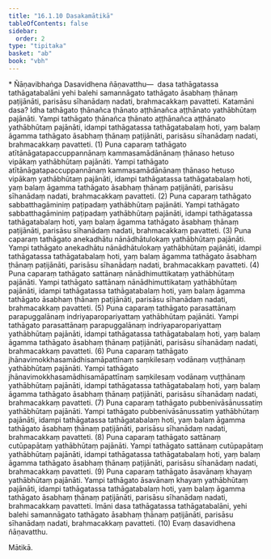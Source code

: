 ```yaml
---
title: "16.1.10 Dasakamātikā"
tableOfContents: false
sidebar:
  order: 2
type: "tipitaka"
basket: "ab"
book: "vbh"
---
```



<DynamicBreadcrumb />

<Paragraph type="center" book="vbh">
* Ñāṇavibhaṅga
</Paragraph>



<Division number="760" book="vbh">

<Paragraph number="2373" book="vbh">
Dasavidhena ñāṇavatthu—  dasa tathāgatassa tathāgatabalāni yehi balehi samannāgato tathāgato āsabhaṃ ṭhānaṃ paṭijānāti, parisāsu sīhanādaṃ nadati, brahmacakkaṃ pavatteti. Katamāni dasa?
</Paragraph>

<Paragraph number="2374" book="vbh">
Idha tathāgato ṭhānañca ṭhānato aṭṭhānañca aṭṭhānato yathābhūtaṃ pajānāti. Yampi tathāgato ṭhānañca ṭhānato aṭṭhānañca aṭṭhānato yathābhūtaṃ pajānāti, idampi tathāgatassa tathāgatabalaṃ hoti, yaṃ balaṃ āgamma tathāgato āsabhaṃ ṭhānaṃ paṭijānāti, parisāsu sīhanādaṃ nadati, brahmacakkaṃ pavatteti. (1)
</Paragraph>

<Paragraph number="2375" book="vbh">
Puna caparaṃ tathāgato atītānāgatapaccuppannānaṃ kammasamādānānaṃ ṭhānaso hetuso vipākaṃ yathābhūtaṃ pajānāti. Yampi tathāgato atītānāgatapaccuppannānaṃ kammasamādānānaṃ ṭhānaso hetuso vipākaṃ yathābhūtaṃ pajānāti, idampi tathāgatassa tathāgatabalaṃ hoti, yaṃ balaṃ āgamma tathāgato āsabhaṃ ṭhānaṃ paṭijānāti, parisāsu sīhanādaṃ nadati, brahmacakkaṃ pavatteti. (2)
</Paragraph>

<Paragraph number="2376" book="vbh">
Puna caparaṃ tathāgato sabbatthagāminiṃ paṭipadaṃ yathābhūtaṃ pajānāti. Yampi tathāgato sabbatthagāminiṃ paṭipadaṃ yathābhūtaṃ pajānāti, idampi tathāgatassa tathāgatabalaṃ hoti, yaṃ balaṃ āgamma tathāgato āsabhaṃ ṭhānaṃ paṭijānāti, parisāsu sīhanādaṃ nadati, brahmacakkaṃ pavatteti. (3)
</Paragraph>

<Paragraph number="2377" book="vbh">
Puna caparaṃ tathāgato anekadhātu nānādhātulokaṃ yathābhūtaṃ pajānāti. Yampi tathāgato anekadhātu nānādhātulokaṃ yathābhūtaṃ pajānāti, idampi tathāgatassa tathāgatabalaṃ hoti, yaṃ balaṃ āgamma tathāgato āsabhaṃ ṭhānaṃ paṭijānāti, parisāsu sīhanādaṃ nadati, brahmacakkaṃ pavatteti. (4)
</Paragraph>

<Paragraph number="2378" book="vbh">
Puna caparaṃ tathāgato sattānaṃ nānādhimuttikataṃ yathābhūtaṃ pajānāti. Yampi tathāgato sattānaṃ nānādhimuttikataṃ yathābhūtaṃ pajānāti, idampi tathāgatassa tathāgatabalaṃ hoti, yaṃ balaṃ āgamma tathāgato āsabhaṃ ṭhānaṃ paṭijānāti, parisāsu sīhanādaṃ nadati, brahmacakkaṃ pavatteti. (5)
</Paragraph>

<Paragraph number="2379" book="vbh">
Puna caparaṃ tathāgato parasattānaṃ parapuggalānaṃ indriyaparopariyattaṃ yathābhūtaṃ pajānāti. Yampi tathāgato parasattānaṃ parapuggalānaṃ indriyaparopariyattaṃ yathābhūtaṃ pajānāti, idampi tathāgatassa tathāgatabalaṃ hoti, yaṃ balaṃ āgamma tathāgato āsabhaṃ ṭhānaṃ paṭijānāti, parisāsu sīhanādaṃ nadati, brahmacakkaṃ pavatteti. (6)
</Paragraph>

<Paragraph number="2380" book="vbh">
Puna caparaṃ tathāgato jhānavimokkhasamādhisamāpattīnaṃ saṃkilesaṃ vodānaṃ vuṭṭhānaṃ yathābhūtaṃ pajānāti. Yampi tathāgato jhānavimokkhasamādhisamāpattīnaṃ saṃkilesaṃ vodānaṃ vuṭṭhānaṃ yathābhūtaṃ pajānāti, idampi tathāgatassa tathāgatabalaṃ hoti, yaṃ balaṃ āgamma tathāgato āsabhaṃ ṭhānaṃ paṭijānāti, parisāsu sīhanādaṃ nadati, brahmacakkaṃ pavatteti. (7)
</Paragraph>

<Paragraph number="2381" book="vbh">
Puna caparaṃ tathāgato pubbenivāsānussatiṃ yathābhūtaṃ pajānāti. Yampi tathāgato pubbenivāsānussatiṃ yathābhūtaṃ pajānāti, idampi tathāgatassa tathāgatabalaṃ hoti, yaṃ balaṃ āgamma tathāgato āsabhaṃ ṭhānaṃ paṭijānāti, parisāsu sīhanādaṃ nadati, brahmacakkaṃ pavatteti. (8)
</Paragraph>

<Paragraph number="2382" book="vbh">
Puna caparaṃ tathāgato sattānaṃ cutūpapātaṃ yathābhūtaṃ pajānāti. Yampi tathāgato sattānaṃ cutūpapātaṃ yathābhūtaṃ pajānāti, idampi tathāgatassa tathāgatabalaṃ hoti, yaṃ balaṃ āgamma tathāgato āsabhaṃ ṭhānaṃ paṭijānāti, parisāsu sīhanādaṃ nadati, brahmacakkaṃ pavatteti. (9)
</Paragraph>

<Paragraph number="2383" book="vbh">
Puna caparaṃ tathāgato āsavānaṃ khayaṃ yathābhūtaṃ pajānāti. Yampi tathāgato āsavānaṃ khayaṃ yathābhūtaṃ pajānāti, idampi tathāgatassa tathāgatabalaṃ hoti, yaṃ balaṃ āgamma tathāgato āsabhaṃ ṭhānaṃ paṭijānāti, parisāsu sīhanādaṃ nadati, brahmacakkaṃ pavatteti. Imāni dasa tathāgatassa tathāgatabalāni, yehi balehi samannāgato tathāgato āsabhaṃ ṭhānaṃ paṭijānāti, parisāsu sīhanādaṃ nadati, brahmacakkaṃ pavatteti. (10)

</Paragraph>
</Division>

<Paragraph number="2384" type="center" book="vbh">
Evaṃ dasavidhena ñāṇavatthu.

  
Mātikā.
</Paragraph>